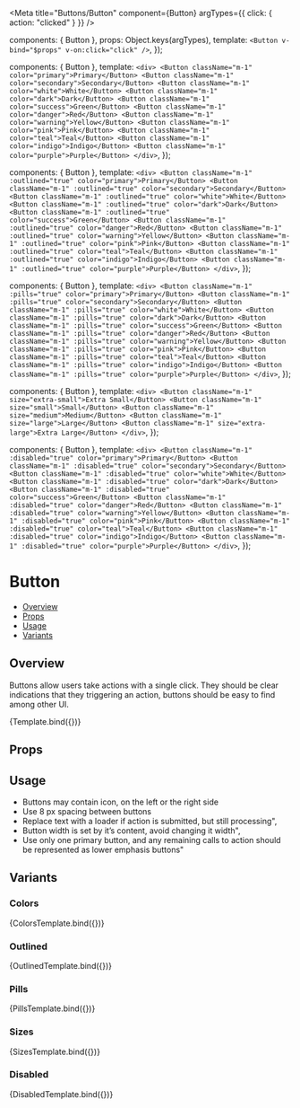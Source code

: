 
<Meta
  title="Buttons/Button"
  component={Button}
  argTypes={{ click: { action: "clicked" } }}
/>

  components: { Button },
  props: Object.keys(argTypes),
  template: `<Button v-bind="$props" v-on:click="click" />`,
});

  components: { Button },
  template: `
    <div>
      <Button className="m-1" color="primary">Primary</Button>
      <Button className="m-1" color="secondary">Secondary</Button>
      <Button className="m-1" color="white">White</Button>
      <Button className="m-1" color="dark">Dark</Button>
      <Button className="m-1" color="success">Green</Button>
      <Button className="m-1" color="danger">Red</Button>
      <Button className="m-1" color="warning">Yellow</Button>
      <Button className="m-1" color="pink">Pink</Button>
      <Button className="m-1" color="teal">Teal</Button>
      <Button className="m-1" color="indigo">Indigo</Button>
      <Button className="m-1" color="purple">Purple</Button>
    </div>
  `,
});

  components: { Button },
  template: `
    <div>
      <Button className="m-1" :outlined="true" color="primary">Primary</Button>
      <Button className="m-1" :outlined="true" color="secondary">Secondary</Button>
      <Button className="m-1" :outlined="true" color="white">White</Button>
      <Button className="m-1" :outlined="true" color="dark">Dark</Button>
      <Button className="m-1" :outlined="true" color="success">Green</Button>
      <Button className="m-1" :outlined="true" color="danger">Red</Button>
      <Button className="m-1" :outlined="true" color="warning">Yellow</Button>
      <Button className="m-1" :outlined="true" color="pink">Pink</Button>
      <Button className="m-1" :outlined="true" color="teal">Teal</Button>
      <Button className="m-1" :outlined="true" color="indigo">Indigo</Button>
      <Button className="m-1" :outlined="true" color="purple">Purple</Button>
    </div>
  `,
});


  components: { Button },
  template: `
    <div>
      <Button className="m-1" :pills="true" color="primary">Primary</Button>
      <Button className="m-1" :pills="true" color="secondary">Secondary</Button>
      <Button className="m-1" :pills="true" color="white">White</Button>
      <Button className="m-1" :pills="true" color="dark">Dark</Button>
      <Button className="m-1" :pills="true" color="success">Green</Button>
      <Button className="m-1" :pills="true" color="danger">Red</Button>
      <Button className="m-1" :pills="true" color="warning">Yellow</Button>
      <Button className="m-1" :pills="true" color="pink">Pink</Button>
      <Button className="m-1" :pills="true" color="teal">Teal</Button>
      <Button className="m-1" :pills="true" color="indigo">Indigo</Button>
      <Button className="m-1" :pills="true" color="purple">Purple</Button>
    </div>
  `,
});

  components: { Button },
  template: `
    <div>
      <Button className="m-1" size="extra-small">Extra Small</Button>
      <Button className="m-1" size="small">Small</Button>
      <Button className="m-1" size="medium">Medium</Button>
      <Button className="m-1" size="large">Large</Button>
      <Button className="m-1" size="extra-large">Extra Large</Button>
    </div>
  `,
});

  components: { Button },
  template: `
    <div>
      <Button className="m-1" :disabled="true" color="primary">Primary</Button>
      <Button className="m-1" :disabled="true" color="secondary">Secondary</Button>
      <Button className="m-1" :disabled="true" color="white">White</Button>
      <Button className="m-1" :disabled="true" color="dark">Dark</Button>
      <Button className="m-1" :disabled="true" color="success">Green</Button>
      <Button className="m-1" :disabled="true" color="danger">Red</Button>
      <Button className="m-1" :disabled="true" color="warning">Yellow</Button>
      <Button className="m-1" :disabled="true" color="pink">Pink</Button>
      <Button className="m-1" :disabled="true" color="teal">Teal</Button>
      <Button className="m-1" :disabled="true" color="indigo">Indigo</Button>
      <Button className="m-1" :disabled="true" color="purple">Purple</Button>
    </div>
  `,
});

# Button

- [Overview](#overview)
- [Props](#props)
- [Usage](#usage)
- [Variants](#variants)

## Overview

Buttons allow users take actions with a single click. They should be clear indications that they triggering an action, buttons should be easy to find among other UI.

<Canvas>
  <Story name="Overview" args={{ label: "Button" }}>
    {Template.bind({})}
  </Story>
</Canvas>

## Props

<ArgsTable story="Overview" />

## Usage
- Buttons may contain icon, on the left or the right side
- Use 8 px spacing between buttons
- Replace text with a loader if action is submitted, but still processing",
- Button width is set by it’s content, avoid changing it width",
- Use only one primary button, and any remaining calls to action should be represented as lower emphasis buttons"

## Variants

### Colors
<Canvas>
  <Story name="Colors">
    {ColorsTemplate.bind({})}
  </Story>
</Canvas>

### Outlined
<Canvas>
  <Story name="Outlined">
    {OutlinedTemplate.bind({})}
  </Story>
</Canvas>

### Pills
<Canvas>
  <Story name="Pills">
    {PillsTemplate.bind({})}
  </Story>
</Canvas>

### Sizes
<Canvas>
  <Story name="Sizes">
    {SizesTemplate.bind({})}
  </Story>
</Canvas>

### Disabled
<Canvas>
  <Story name="Disabled">
    {DisabledTemplate.bind({})}
  </Story>
</Canvas>
